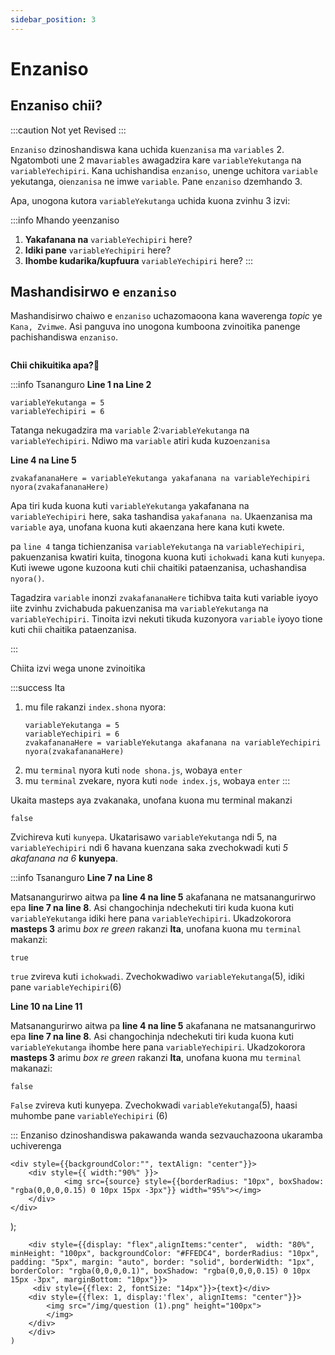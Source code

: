 ```yaml
---
sidebar_position: 3
---
```


# Enzaniso

## Enzaniso chii?

:::caution Not yet Revised
:::


`Enzaniso` dzinoshandiswa kana uchida ku`enzanisa` ma `variables` 2. 
Ngatomboti une 2 ma`variables` awagadzira kare `variableYekutanga` na `variableYechipiri`.
Kana uchishandisa `enzaniso`, unenge uchitora `variable` yekutanga, oi`enzanisa` ne imwe `variable`. Pane `enzaniso` dzemhando 3.

Apa, unogona kutora `variableYekutanga` uchida kuona zvinhu 3 izvi:

:::info Mhando yeenzaniso
1. **Yakafanana na** `variableYechipiri` here?
2. **Idiki pane** `variableYechipiri` here?
3. **Ihombe kudarika/kupfuura** `variableYechipiri` here?
:::

## Mashandisirwo e `enzaniso`

Mashandisirwo chaiwo e `enzaniso` uchazomaoona kana waverenga _topic_ ye `Kana, Zvimwe`. Asi panguva ino unogona kumboona zvinoitika panenge pachishandiswa `enzaniso`.

<Image source="/img/enzaniso1.jpeg"/>

**Chii chikuitika apa?🤯**


:::info Tsananguro
**Line 1 na Line 2**
```
variableYekutanga = 5
variableYechipiri = 6
```
Tatanga nekugadzira ma `variable` 2:`variableYekutanga` na `variableYechipiri`. Ndiwo ma `variable` atiri kuda kuzo`enzanisa`

**Line 4 na Line 5**
```
zvakafananaHere = variableYekutanga yakafanana na variableYechipiri
nyora(zvakafananaHere)
```

Apa tiri kuda kuona kuti `variableYekutanga` yakafanana na `variableYechipiri` here, saka tashandisa `yakafanana na`. 
Ukaenzanisa ma `variable` aya, unofana kuona kuti akaenzana here kana kuti kwete. 

<Question text="ko nyora() arikutsvagei pa line 5"/>

pa `line 4` tanga tichienzanisa `variableYekutanga` na `variableYechipiri`, pakuenzanisa kwatiri kuita, tinogona kuona kuti `ichokwadi` kana kuti `kunyepa`.
Kuti iwewe ugone kuzoona kuti chii chaitiki pataenzanisa, uchashandisa `nyora()`.

Tagadzira `variable` inonzi `zvakafananaHere` tichibva taita kuti variable iyoyo iite zvinhu zvichabuda pakuenzanisa ma `variableYekutanga` na `variableYechipiri`. 
Tinoita izvi nekuti tikuda kuzonyora `variable` iyoyo tione kuti chii chaitika pataenzanisa.

:::

Chiita izvi wega unone zvinoitika

:::success Ita
1. mu file rakanzi `index.shona`
    nyora:
    ```
    variableYekutanga = 5
    variableYechipiri = 6
    zvakafananaHere = variableYekutanga akafanana na variableYechipiri
    nyora(zvakafananaHere)
    ```
2. mu `terminal` nyora kuti `node shona.js`, wobaya `enter`
3. mu `terminal` zvekare, nyora kuti `node index.js`, wobaya `enter`
:::


Ukaita masteps aya zvakanaka, unofana kuona mu terminal makanzi
```
false
```
Zvichireva kuti `kunyepa`. Ukatarisawo `variableYekutanga` ndi 5, na `variableYechipiri` ndi 6 havana kuenzana saka zvechokwadi kuti _5 akafanana na 6_ **kunyepa**.

:::info Tsananguro
**Line 7 na Line 8**

Matsanangurirwo aitwa pa **line 4 na line 5** akafanana ne matsanangurirwo epa **line 7 na line 8**. Asi changochinja ndechekuti tiri kuda kuona kuti `variableYekutanga` idiki here pana `variableYechipiri`. 
Ukadzokorora **masteps 3** arimu _box re green_ rakanzi **Ita**, unofana kuona mu `terminal` makanzi:
```
true
```
`true` zvireva kuti `ichokwadi`. Zvechokwadiwo `variableYekutanga`(5), idiki pane `variableYechipiri`(6)


**Line 10 na Line 11**

Matsanangurirwo aitwa pa **line 4 na line 5** akafanana ne matsanangurirwo epa **line 7 na line 8**. Asi changochinja ndechekuti tiri kuda kuona kuti `variableYekutanga` ihombe here pana `variableYechipiri`. 
Ukadzokorora **masteps 3** arimu _box re green_ rakanzi **Ita**, unofana kuona mu `terminal` makanazi:
```
false
```
`False` zvireva kuti kunyepa. Zvechokwadi `variableYekutanga`(5), haasi muhombe pane `variableYechipiri` (6)

:::
Enzaniso dzinoshandiswa pakawanda wanda sezvauchazoona ukaramba uchiverenga


    <div style={{backgroundColor:"", textAlign: "center"}}>
        <div style={{ width:"90%" }}>
                <img src={source} style={{borderRadius: "10px", boxShadow: "rgba(0,0,0,0.15) 0 10px 15px -3px"}} width="95%"></img> 
        </div>
    </div>
 
);


        <div style={{display: "flex",alignItems:"center",  width: "80%", minHeight: "100px", backgroundColor: "#FFEDC4", borderRadius: "10px", padding: "5px", margin: "auto", border: "solid", borderWidth: "1px", borderColor: "rgba(0,0,0,0.1)", boxShadow: "rgba(0,0,0,0.15) 0 10px 15px -3px", marginBottom: "10px"}}>
         <div style={{flex: 2, fontSize: "14px"}}>{text}</div> 
        <div style={{flex: 1, display:'flex', alignItems: "center"}}>
            <img src="/img/question (1).png" height="100px">
            </img>
        </div>
        </div>
    )

